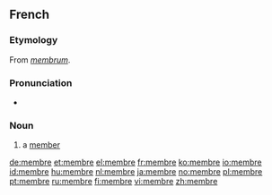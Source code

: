 ==French==

===Etymology===
From {{etyl|la|fr}} ''[[membrum]]''.

===Pronunciation===
* {{audio|Fr-membre.ogg|audio}}

===Noun===
{{fr-noun|m}}

# a [[member]]

[[de:membre]]
[[et:membre]]
[[el:membre]]
[[fr:membre]]
[[ko:membre]]
[[io:membre]]
[[id:membre]]
[[hu:membre]]
[[nl:membre]]
[[ja:membre]]
[[no:membre]]
[[pl:membre]]
[[pt:membre]]
[[ru:membre]]
[[fi:membre]]
[[vi:membre]]
[[zh:membre]]